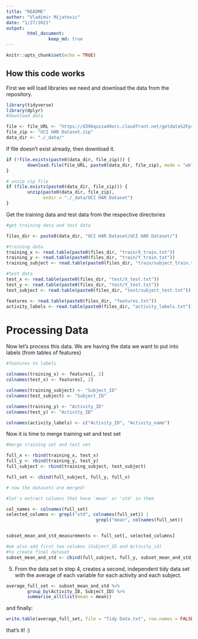 ```yaml
---
title: "README"
author: "Vladimir Mijatovic"
date: "1/27/2021"
output: 
        html_document:
                keep_md: true
---
```


```r
knitr::opts_chunk$set(echo = TRUE)
```

## How this code works

First we will load libraries we need and download the data from the repository.

```r
library(tidyverse)
library(dplyr)
#download data

file <- file_URL <- "https://d396qusza40orc.cloudfront.net/getdata%2Fprojectfiles%2FUCI%20HAR%20Dataset.zip"
file_zip <- "UCI HAR Dataset.zip"
data_dir <- "./_data/"
```

If file doesn't exist already, then download it.

```r
if (!file.exists(paste0(data_dir, file_zip))) {
        download.file(file_URL, paste0(data_dir, file_zip), mode = "wb")
}

# unzip zip file   
if (file.exists(paste0(data_dir, file_zip))) {
        unzip(paste0(data_dir, file_zip), 
              exdir = "./_data/UCI HAR Dataset")
}
```


Get the training data and test data from the respective directories 

```r
#get training data and test data

files_dir <- paste0(data_dir, "UCI HAR Dataset/UCI HAR Dataset/")

#training data
training_x <- read.table(paste0(files_dir, "train/X_train.txt"))
training_y <- read.table(paste0(files_dir, "train/Y_train.txt"))
training_subject <- read.table(paste0(files_dir, "train/subject_train.txt"))

#test data
test_x <- read.table(paste0(files_dir, "test/X_test.txt"))
test_y <- read.table(paste0(files_dir, "test/Y_test.txt"))
test_subject <- read.table(paste0(files_dir, "test/subject_test.txt"))

features <- read.table(paste0(files_dir, "features.txt"))
activity_labels <- read.table(paste0(files_dir, "activity_labels.txt"))

```


# Processing Data

Now let's process this data.  We are having the data we want to put into labels (from tables of features)

```r
#features to labels

colnames(training_x) <- features[, 2]
colnames(test_x) <- features[, 2]

colnames(training_subject) <- "Subject_ID"
colnames(test_subject) <- "Subject_ID"

colnames(training_y) <- "Activity_ID"
colnames(test_y) <- "Activity_ID"

colnames(activity_labels) <- c("Activity_ID", "Activity_name")
```


Now it is time to merge training set and test set

```r
#merge training set and test set

full_x <- rbind(training_x, test_x)
full_y <- rbind(training_y, test_y)
full_subject <- rbind(training_subject, test_subject)

full_set <- cbind(full_subject, full_y, full_x)

# now the datasets are merged!
```


```r
#let's extract columns that have 'mean' or 'std' in them

col_names <- colnames(full_set)
selected_columns <- grepl("std", colnames(full_set)) | 
                                  grepl("mean", colnames(full_set)) 


subset_mean_and_std_measurements <- full_set[, selected_columns]

#we also add first two columns (Subject_ID and Activity_id) 
#to create final dataset
subset_mean_and_std <- cbind(full_subject, full_y, subset_mean_and_std_measurements)

```



5. From the data set in step 4, creates a second, independent tidy data set with the average of each variable for each activity and each subject.


```r
average_full_set <- subset_mean_and_std %>% 
        group_by(Activity_ID, Subject_ID) %>% 
        summarise_all(list(mean = mean))
```

and finally:

```r
write.table(average_full_set, file = "Tidy Data.txt", row.names = FALSE)
```

that's it! :)

